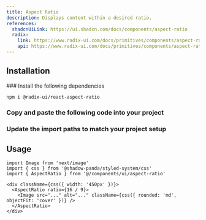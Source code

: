 ```yaml
---
title: Aspect Ratio
description: Displays content within a desired ratio.
references:
  shadcnUiLink: https://ui.shadcn.com/docs/components/aspect-ratio
  radix:
    link: https://www.radix-ui.com/docs/primitives/components/aspect-ratio
    api: https://www.radix-ui.com/docs/primitives/components/aspect-ratio#api-reference
---
```


<ComponentPreview name="aspect-ratio" withRecipe />

## Installation

<Steps>
### Install the following dependencies

```bash npm2yarn
npm i @radix-ui/react-aspect-ratio
```

### Copy and paste the following code into your project

<ComponentSource name="aspect-ratio" />

### Update the import paths to match your project setup

</Steps>

## Usage

```tsx
import Image from 'next/image'
import { css } from '@shadow-panda/styled-system/css'
import { AspectRatio } from '@/components/ui/aspect-ratio'
```

```tsx
<div className={css({ width: '450px' })}>
  <AspectRatio ratio={16 / 9}>
    <Image src="..." alt="..." className={css({ rounded: 'md', objectFit: 'cover' })} />
  </AspectRatio>
</div>
```
